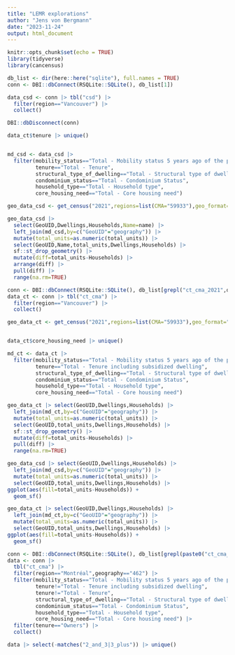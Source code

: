 ```yaml
---
title: "LEMR explorations"
author: "Jens von Bergmann"
date: "2023-11-24"
output: html_document
---
```


```r
knitr::opts_chunk$set(echo = TRUE)
library(tidyverse)
library(cancensus)
```

```r
db_list <- dir(here::here("sqlite"), full.names = TRUE)
conn <- DBI::dbConnect(RSQLite::SQLite(), db_list[1])

data_csd <- conn |> tbl("csd") |> 
  filter(region=="Vancouver") |>
  collect()

DBI::dbDisconnect(conn)

data_ct$tenure |> unique()


md_csd <- data_csd |>
  filter(mobility_status=="Total - Mobility status 5 years ago of the primary household maintainer",
         tenure=="Total - Tenure",
         structural_type_of_dwelling=="Total - Structural type of dwelling",
         condominium_status=="Total - Condominium Status",
         household_type=="Total - Household type",
         core_housing_need=="Total - Core housing need")

geo_data_csd <- get_census("2021",regions=list(CMA="59933"),geo_format="sf",level="CSD")

geo_data_csd |>
  select(GeoUID,Dwellings,Households,Name=name) |>
  left_join(md_csd,by=c("GeoUID"="geography")) |>
  mutate(total_units=as.numeric(total_units)) |>
  select(GeoUID,Name,total_units,Dwellings,Households) |>
  sf::st_drop_geometry() |>
  mutate(diff=total_units-Households) |>
  arrange(diff) |>
  pull(diff) |>
  range(na.rm=TRUE)

```


```r
conn <- DBI::dbConnect(RSQLite::SQLite(), db_list[grepl("ct_cma_2021",db_list)])
data_ct <- conn |> tbl("ct_cma") |> 
  filter(region=="Vancouver") |>
  collect()

geo_data_ct <- get_census("2021",regions=list(CMA="59933"),geo_format="sf",level="CT")


data_ct$core_housing_need |> unique()

md_ct <- data_ct |>
  filter(mobility_status=="Total - Mobility status 5 years ago of the primary household maintainer",
         tenure=="Total - Tenure including subsidized dwelling",
         structural_type_of_dwelling=="Total - Structural type of dwelling",
         condominium_status=="Total - Condominium Status",
         household_type=="Total - Household type",
         core_housing_need=="Total - Core housing need")

geo_data_ct |> select(GeoUID,Dwellings,Households) |>
  left_join(md_ct,by=c("GeoUID"="geography")) |>
  mutate(total_units=as.numeric(total_units)) |>
  select(GeoUID,total_units,Dwellings,Households) |>
  sf::st_drop_geometry() |>
  mutate(diff=total_units-Households) |>
  pull(diff) |>
  range(na.rm=TRUE)
```


```r
geo_data_csd |> select(GeoUID,Dwellings,Households) |>
  left_join(md_csd,by=c("GeoUID"="geography")) |>
  mutate(total_units=as.numeric(total_units)) |>
  select(GeoUID,total_units,Dwellings,Households) |>
ggplot(aes(fill=total_units-Households)) +
  geom_sf() 
```

```r
geo_data_ct |> select(GeoUID,Dwellings,Households) |>
  left_join(md_ct,by=c("GeoUID"="geography")) |>
  mutate(total_units=as.numeric(total_units)) |>
  select(GeoUID,total_units,Dwellings,Households) |>
ggplot(aes(fill=total_units-Households)) +
  geom_sf() 
```



```r
conn <- DBI::dbConnect(RSQLite::SQLite(), db_list[grepl(paste0("ct_cma_",2006),db_list)])
data <- conn |> 
  tbl("ct_cma") |> 
  filter(region=="Montréal",geography=="462") |> 
  filter(mobility_status=="Total - Mobility status 5 years ago of the primary household maintainer",
         tenure!="Total - Tenure including subsidized dwelling",
         tenure!="Total - Tenure",
         structural_type_of_dwelling=="Total - Structural type of dwelling",
         condominium_status=="Total - Condominium Status",
         household_type=="Total - Household type",
         core_housing_need=="Total - Core housing need") |>
  filter(tenure=="Owners") |>
  collect()

data |> select(-matches("2_and_3|3_plus")) |> unique()
```

